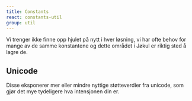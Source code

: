 ```yaml
---
title: Constants
react: constants-util
group: util
---
```



<Ingress>
    Vi trenger ikke finne opp hjulet på nytt i hver løsning, vi har ofte behov
    for mange av de samme konstantene og dette området i Jøkul er riktig sted å
    lagre de.
</Ingress>

## Unicode

Disse eksponerer mer eller mindre nyttige støtteverdier fra unicode, som gjør det mye tydeligere hva intensjonen din er.

<ComponentExample title="Unicode" component={Unicode} />
